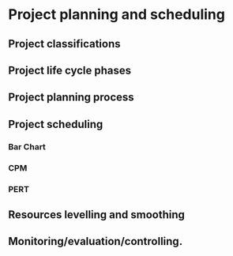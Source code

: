 # Project planning and scheduling

## Project classifications

## Project life cycle phases

## Project planning process

## Project scheduling

### Bar Chart

### CPM

### PERT

## Resources levelling and smoothing

## Monitoring/evaluation/controlling.
